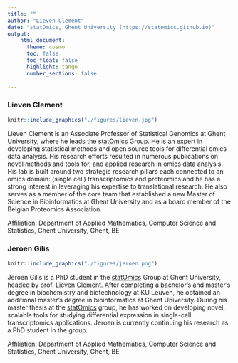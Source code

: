 ```yaml
---
title: ""  
author: "Lieven Clement"
date: "statOmics, Ghent University (https://statomics.github.io)"
output:
    html_document:
      theme: cosmo
      toc: false
      toc_float: false
      highlight: tango
      number_sections: false
      
---
```


### Lieven Clement
```r
knitr::include_graphics("./figures/lieven.jpg")
```

Lieven Clement is an Associate Professor of Statistical Genomics at Ghent University, where he leads the [statOmics](https://statomics.github.io/) Group. He is an expert in developing statistical methods and open source tools for differential omics data analysis. His research efforts resulted in numerous publications on novel methods and tools for, and applied research in omics data analysis. His lab is built around two strategic research pillars each connected to an omics domain: (single cell) transcriptomics and proteomics and he has a strong interest in leveraging his expertise to translational research. He also serves as a member of the core team that established a new Master of Science in Bioinformatics at Ghent University and as a board member of the Belgian Proteomics Association.

Affiliation: Department of Applied Mathematics, Computer Science and Statistics, Ghent University, Ghent, BE

### Jeroen Gilis

```r
knitr::include_graphics("./figures/jeroen.png")
```

Jeroen Gilis is a PhD student in the [statOmics](https://statomics.github.io/) Group at Ghent University, headed by prof. Lieven Clement. After completing a bachelor's and master's degree in biochemistry and biotechnology at KU Leuven, he obtained an additional master's degree in bioinformatics at Ghent University. During his master thesis at the [statOmics](https://statomics.github.io/) group, he has worked on developing novel, scalable tools for studying differential expression in single-cell transcriptomics applications. Jeroen is currently continuing his research as a PhD student in the group.

Affiliation: Department of Applied Mathematics, Computer Science and Statistics, Ghent University, Ghent, BE
